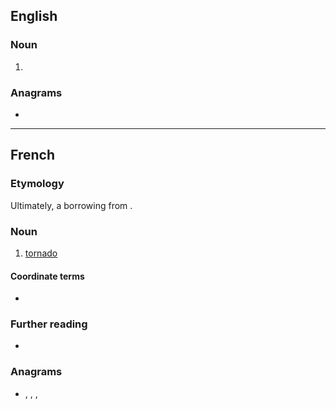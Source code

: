 ==English==

===Noun===
{{en-noun}}

# {{obsolete form of|tornado|lang=en}}

===Anagrams===
* {{anagrams|en|-dronate|neotard|on-trade|ornated}}

----

==French==

===Etymology===
Ultimately, a borrowing from {{bor|fr|es|tornado}}.

===Noun===
{{fr-noun|f}}

# [[tornado]]

====Coordinate terms====
* {{l|fr|microrafale}}

===Further reading===
* {{R:TLFi}}

===Anagrams===
* {{l|fr|adorent}}, {{l|fr|détrôna}}, {{l|fr|érodant}}, {{l|fr|tadorne}}